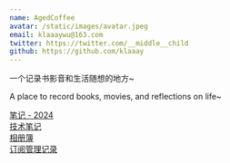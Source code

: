 ```yaml
---
name: AgedCoffee
avatar: /static/images/avatar.jpeg
email: klaaaywu@163.com
twitter: https://twitter.com/__middle__child
github: https://github.com/klaaay
---
```


一个记录书影音和生活随想的地方~

A place to record books, movies, and reflections on life~

[笔记 - 2024](/blog/resources-save/notes/2024/notes-2024)  
[技术笔记](/blog/resources-save/notes/tech-note/note)  
[相册簿](/blog/photo-gallery/photos)  
[订阅管理记录](/blog/life/subscription)
